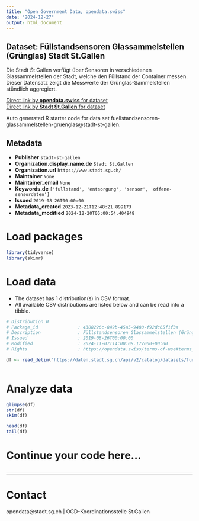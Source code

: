 ```yaml
---
title: "Open Government Data, opendata.swiss"
date: "2024-12-27"
output: html_document
---
```


## Dataset: Füllstandsensoren Glassammelstellen (Grünglas) Stadt St.Gallen

Die Stadt St.Gallen verfügt über Sensoren in verschiedenen Glassammelstellen der Stadt, welche den Füllstand der Container messen. Dieser Datensatz zeigt die Messwerte der Grünglas-Sammelstellen stündlich aggregiert.

[Direct link by **opendata.swiss** for dataset](https://opendata.swiss/de/dataset/fullstandsensoren-glassammelstellen-grunglas)<br>
[Direct link by **Stadt St.Gallen** for dataset](https://daten.stadt.sg.ch/explore/dataset/fuellstandsensoren-glassammelstellen-gruenglas/)

Auto generated R starter code for data set fuellstandsensoren-glassammelstellen-gruenglas@stadt-st-gallen.

## Metadata

- **Publisher** `stadt-st-gallen`
- **Organization.display_name.de** `Stadt St.Gallen`
- **Organization.url** `https://www.stadt.sg.ch/`
- **Maintainer** `None`
- **Maintainer_email** `None`
- **Keywords.de** `['fullstand', 'entsorgung', 'sensor', 'offene-sensordaten']`
- **Issued** `2019-08-26T00:00:00`
- **Metadata_created** `2023-12-21T12:48:21.899173`
- **Metadata_modified** `2024-12-20T05:00:54.404948`


# Load packages

```r

library(tidyverse)
library(skimr)

```

# Load data

-   The dataset has 1 distribution(s) in CSV format.
-   All available CSV distributions are listed below and can be read into a tibble.

```r

# Distribution 0
# Package_id               : 4308226c-849b-45a5-9480-f92dc65f1f3a
# Description              : Füllstandsensoren Glassammelstellen (Grünglas) Stadt St.Gallen (csv)
# Issued                   : 2019-08-26T00:00:00
# Modified                 : 2024-11-07T14:00:08.177000+00:00
# Rights                   : https://opendata.swiss/terms-of-use#terms_by

df <- read_delim('https://daten.stadt.sg.ch/api/v2/catalog/datasets/fuellstandsensoren-glassammelstellen-gruenglas/exports/csv?use_labels=true')



```

# Analyze data

```r

glimpse(df)
str(df)
skim(df)

head(df)
tail(df)

```

# Continue your code here...

```r

```

------------------------------------------------------------------------

# Contact

opendata@stadt.sg.ch | OGD-Koordinationsstelle St.Gallen
